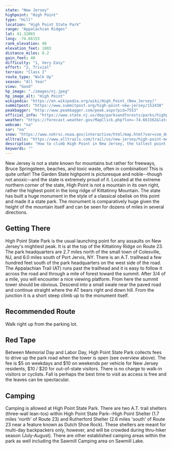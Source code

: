 ```yaml
---
state: "New Jersey"
highpoint: "High Point"
type: "Hill"
location: "High Point State Park"
range: "Appalachian Ridges"
lat: 41.32065
long: -74.66155
rank_elevation: 40
elevation_feet: 1803
distance_miles: 0.2
gain_feet: 40
difficulty: "1, Very Easy"
effort: "2, Trivial"
terrain: "Class I"
route_type: "Walk Up"
season: "All Year"
view: "Good"
hp_image: "./images/nj.jpeg"
hp_image_alt: "High Point"
wikipedia: "https://en.wikipedia.org/wiki/High_Point_(New_Jersey)"
summitpost: "https://www.summitpost.org/high-point-new-jersey/152438"
peakbagger: "http://www.peakbagger.com/peak.aspx?pid=7553"
official_info: "https://www.state.nj.us/dep/parksandforests/parks/highpoint.html"
weather: "https://forecast.weather.gov/MapClick.php?lon=-74.661562&lat=41.320948"
webcam: "na"
sar: "na"
snow: "https://www.nohrsc.noaa.gov/interactive/html/map.html?var=ssm_depth&min_x=-74.7366623347074&min_y=41.2209495544434&max_x=-74.5864577824801&max_y=41.4209495544434&bgvar=dem&shdvar=shading&title=0&width=800&height=450&font=0&lbl=m&palette=0&h_o=0&metric=0&lp=0&no_header=0&snap=1&o7=1&o9=1&o11=1&o13=1"
alltrails: "https://www.alltrails.com/trail/us/new-jersey/high-point-monument"
description: "How to climb High Point in New Jersey, the tallest point in the state."
keywords: ""
---
```


New Jersey is not a state known for mountains but rather for freeways, Bruce Springsteen, beaches, and toxic waste, often in combination! This is quite unfair! The Garden State highpoint is picturesque and noble--though not anoxic--and the state is extremely proud of it. Located at the extreme northern corner of the state, High Point is not a mountain in its own right, rather the highest point in the long ridge of Kittatinny Mountain. The state has built a huge monument in the style of a classical obelisk on this point and made it a state park. The monument is comparatively huge given the height of the mountain itself and can be seen for dozens of miles in several directions.

## Getting There
High Point State Park is the usual launching point for any assaults on New Jersey's mightiest peak. It is at the top of the Kittatinny Ridge on Route 23. The park headquarters are 2.7 miles north of the small town of Colesville, NJ, and 6.0 miles south of Port Jervis, NY. There is an A.T. trailhead a few hundred feet south of the park headquarters on the west side of the road.  The Appalachian Trail (AT) runs past the trailhead and it is easy to follow it across the road and through a mile of forest toward the summit. After 3/4 of a mile, you will encounter a nice viewing platform. From here the summit tower should be obvious. Descend into a small swale near the paved road and continue straight where the AT bears right and down hill. From the junction it is a short steep climb up to the monument itself.

## Recommended Route
Walk right up from the parking lot.

## Red Tape
Between Memorial Day and Labor Day, High Point State Park collects fees to drive up the park road when the tower is open (see overview above). The fee is $5 on weekdays and $10 on weekends per vehicle for New Jersey residents, $10 / $20 for out-of-state visitors. There is no charge to walk-in visitors or cyclists. Fall is perhaps the best time to visit as access is free and the leaves can be spectacular.

## Camping
Camping is allowed at High Point State Park. There are two A.T. trail shelters (three-wall lean-tos) within High Point State Park--High Point Shelter (1.7 miles 'north' of Route 23) and Rutherford Shelter (2.6 miles 'south' of Route 23 near a feature known as Dutch Shoe Rock). These shelters are meant for multi-day backpackers only, however, and will be crowded during thru-hiker season (July-August). There are other established camping areas within the park as well including the Sawmill Camping area on Sawmill Lake.
